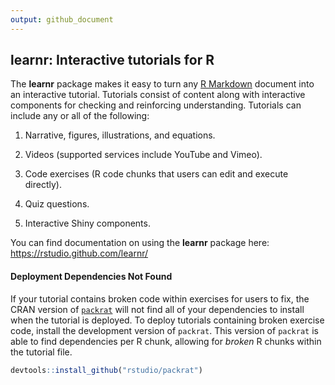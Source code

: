 ```yaml
---
output: github_document
---
```


## learnr: Interactive tutorials for R

The **learnr** package makes it easy to turn any [R Markdown](http://rmarkdown.rstudio.com) document into an interactive tutorial. Tutorials consist of content along with interactive components for checking and reinforcing understanding. Tutorials can include any or all of the following:

1. Narrative, figures, illustrations, and equations.

2. Videos (supported services include YouTube and Vimeo).

3. Code exercises (R code chunks that users can edit and execute directly).

4. Quiz questions.

5. Interactive Shiny components.

You can find documentation on using the **learnr** package here: <https://rstudio.github.com/learnr/>

#### Deployment Dependencies Not Found

If your tutorial contains broken code within exercises for users to fix, the CRAN version of [`packrat`](https://github.com/rstudio/packrat/) will not find all of your dependencies to install when the tutorial is deployed.  To deploy tutorials containing broken exercise code, install the development version of `packrat`.  This version of `packrat` is able to find dependencies per R chunk, allowing for _broken_ R chunks within the tutorial file.

```r
devtools::install_github("rstudio/packrat")
```
